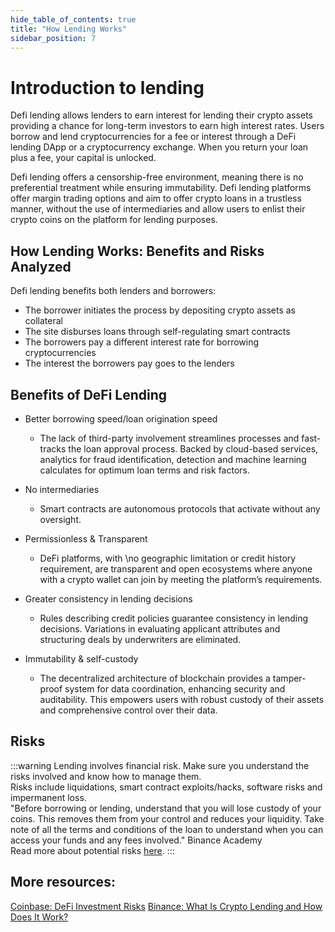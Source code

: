 ---
hide_table_of_contents: true
title: "How Lending Works"
sidebar_position: 7
---

# Introduction to lending

Defi lending allows lenders to earn interest for lending their crypto assets providing a chance for long-term investors to earn high interest rates. Users borrow and lend cryptocurrencies for a fee or interest through a DeFi lending DApp or a cryptocurrency exchange. When you return your loan plus a fee, your capital is unlocked. 

Defi lending offers a censorship-free environment, meaning there is no preferential treatment while ensuring immutability. Defi lending platforms offer margin trading options and aim to offer crypto loans in a trustless manner, without the use of intermediaries and allow users to enlist their crypto coins on the platform for lending purposes.

## How Lending Works: Benefits and Risks Analyzed  

Defi lending benefits both lenders and borrowers:

- The borrower initiates the process by depositing crypto assets as collateral
- The site disburses loans through self-regulating smart contracts
- The borrowers pay a different interest rate for borrowing cryptocurrencies
- The interest the borrowers pay goes to the lenders

## Benefits of DeFi Lending

- Better borrowing speed/loan origination speed
    - The lack of third-party involvement streamlines processes and fast-tracks the loan approval process. Backed by cloud-based services, analytics for fraud identification, detection and machine learning calculates for optimum loan terms and risk factors. 

- No intermediaries
    - Smart contracts are autonomous protocols that activate without any oversight. 

- Permissionless & Transparent 
    - DeFi platforms, with \no geographic limitation or credit history requirement, are transparent and open ecosystems where anyone with a crypto wallet can join by meeting the platform’s requirements. 

- Greater consistency in lending decisions
    - Rules describing credit policies guarantee consistency in lending decisions. Variations in evaluating applicant attributes and structuring deals by underwriters are eliminated.


- Immutability & self-custody
    - The decentralized architecture of blockchain provides a tamper-proof system for data coordination, enhancing security and auditability. This empowers users with robust custody of their assets and comprehensive control over their data.

## Risks

:::warning
Lending involves financial risk. Make sure you understand the risks involved and know how to manage them.  
Risks include liquidations, smart contract exploits/hacks, software risks and impermanent loss.  
"Before borrowing or lending, understand that you will lose custody of your coins. This removes them from your control and reduces your liquidity. Take note of all the terms and conditions of the loan to understand when you can access your funds and any fees involved." Binance Academy  
Read more about potential risks [here](https://help.coinbase.com/en/coinbase/trading-and-funding/advanced-trading/defi-investment-risks).
:::

## More resources:

[Coinbase: DeFi Investment Risks](https://help.coinbase.com/en/coinbase/trading-and-funding/advanced-trading/defi-investment-risks)
[Binance: What Is Crypto Lending and How Does It Work?](https://academy.binance.com/en/articles/what-is-crypto-lending-and-how-does-it-work)

